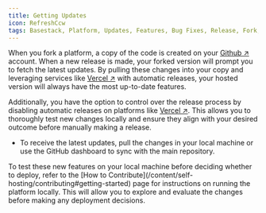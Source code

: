 ```yaml
---
title: Getting Updates
icon: RefreshCcw
tags: Basestack, Platform, Updates, Features, Bug Fixes, Release, Fork, Github, Vercel, Automatic Releases, Local Machine, Deployment, Testing
---
```


When you fork a platform, a copy of the code is created on your [Github ↗](https://github.com/?ref=basestack.co) account. When a new release is made, your forked version will prompt you to fetch the latest updates. By pulling these changes into your copy and leveraging services like [Vercel ↗](https://vercel.com/) with automatic releases, your hosted version will always have the most up-to-date features.

Additionally, you have the option to control over the release process by disabling automatic releases on platforms like [Vercel ↗](https://vercel.com/?ref=basestack.co). This allows you to thoroughly test new changes locally and ensure they align with your desired outcome before manually making a release.

- To receive the latest updates, pull the changes in your local machine or use the GitHub dashboard to sync with the main repository.

<Callout type="info">
  To test these new features on your local machine before deciding whether to
  deploy, refer to the [How to Contribute](/content/self-hosting/contributing#getting-started) page
  for instructions on running the platform locally. This will allow you to
  explore and evaluate the changes before making any deployment decisions.
</Callout>
